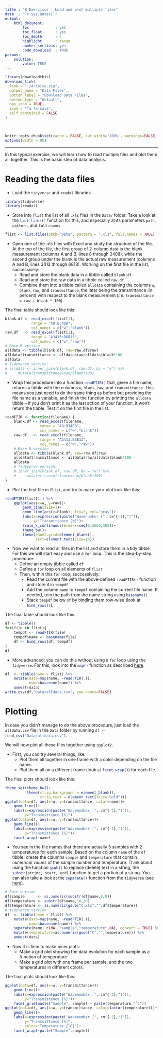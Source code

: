 ```yaml
---
title : "R Exercises - Load and plot multiple files"
date  : "`r Sys.Date()`"
output: 
    html_document:
        toc            : yes
        toc_float      : yes
        toc_depth      : 4
        highlight      : tango
        number_sections: yes
        code_download  : TRUE
params: 
    solution:
        value: TRUE
---
```


```r
library(downloadthis)
download_link(
  link = "./Archive.zip",
  output_name = "Data Files",
  button_label = "Download Data Files",
  button_type = "default",
  has_icon = TRUE,
  icon = "fa fa-save",
  self_contained = FALSE
)
```
<br>

```r
knitr::opts_chunk$set(cache = FALSE, out.width='100%', warnings=FALSE, message=FALSE)
options(width = 80)
```

----

In this typical exercise, we will learn how to read multiple files and plot them all together. This is the basic step of data analysis.

# Reading the data files

- Load the `tidyverse` and `readxl` libraries

```r
library(tidyverse)
library(readxl)
```

- Store into `flist` the list of all `.xls` files in the `Data/` folder. Take a look at the `list.files()`{.R} function for this, and especially at its parameters `path`, `pattern`, and `full.names`.

```r
flist <- list.files(path="Data", pattern = ".xls", full.names = TRUE)
```

- Open one of the .xls files with Excel and study the structure of the file. At the top of the file, the first group of 2-column data is the blank measurement (columns A and B, lines 8 through 3408), while the second group under the blank is the actual raw measurement (columns A and B, lines 3413 through 6813). Working on the first file in the list, successively:
    + Read and store the blank data in a tibble called `blank.df`
    + Read and store the raw data in a tibble called `raw.df`
    + Combine them into a tibble called  `alldata` containing the columns `w`, `blank`, `raw`, and `transmittance`, the later being the transmittance (in percent) with respect to the blank measurement (*i.e.* `transmittance = raw / blank * 100`).

The final table should look like this:

```r
blank.df <- read_excel(flist[1], 
            range = "A8:B3408", 
            col_names = c("w","blank"))
raw.df   <- read_excel(flist[1], 
            range = "A3413:B6813", 
            col_names = c("w","raw"))
# Base R version
alldata <- tibble(blank.df, raw=raw.df$raw)
alldata$transmittance <- alldata$raw/alldata$blank*100
alldata
# Tidyverse version:
# alldata <- inner_join(blank.df, raw.df, by = "w") %>% 
#     mutate(transmittance=raw/blank*100)
```

- Wrap this procedure into a function `readFTIR()`{.R} that, given a file name, returns a tibble with the columns `w`, `blank`, `raw`, and `transmittance`. This means you just need to do the same thing as before but providing the file name as a variable, and finish the function by printing the `alldata` tibble -- if you don't print it as the last action of your function, it won't return the tibble. Test it on the first file in the list.

```r
readFTIR <- function(filename) {
    blank.df <- read_excel(filename, 
                range = "A8:B3408", 
                col_names = c("w","blank"))
    raw.df   <- read_excel(filename, 
                range = "A3413:B6813", 
                col_names = c("w","raw"))
    # Base R version
    alldata <- tibble(blank.df, raw=raw.df$raw)
    alldata$transmittance <- alldata$raw/alldata$blank*100
    alldata
    # Tidyverse version:
    # inner_join(blank.df, raw.df, by = "w") %>% 
    #     mutate(transmittance=raw/blank*100)
}
```


- Plot the first file in `flist`, and try to make your plot look like this:

```r
readFTIR(flist[1]) %>% 
    ggplot(aes(x=w, y=raw))+
        geom_line(size=1)+
        geom_line(aes(y=blank), lty=2, col="gray")+
        labs(x=expression(paste("Wavenumber [", cm^{-1},"]")),
             y="Transmittance [%]")+
        scale_x_continuous(breaks=seq(0,5000,500))+
        theme_bw()+
        theme(panel.grid=element_blank(),
              text=element_text(size=16))
```

- Now we want to read all files in the list and store them in a tidy tibble. For this we will start easy and use a `for` loop. This is the step-by-step procedure:
    + Define an empty tibble called `df`
    + Define a `for` loop on all elements of `flist`
    + Then, within this `for` loop, successively:
        + Read the current file with the above-defined `readFTIR()` function and store it in `tempdf`
        + Add the column `name` to `tempdf` containing the current file name. If needed, trim the path from the name string using `basename()`{.R}.
        + Stack `tempdf` below `df` by binding them row-wise (look at `bind_rows()`{.R}).

The final table should look like this:

```r
df <- tibble()
for(file in flist){
    tempdf <- readFTIR(file)
    tempdf$name <- basename(file)
    df <- bind_rows(df, tempdf)
}
df
```

- More advanced: you can do this without using a `for` loop using the `tidyverse`. For this, look into the `map()`{.R} function as described [here](https://lmi.cnrs.fr/r/data-frames.html#apply-a-function-recursively-on-each-element-of-a-column).

```r
df  <- tibble(name = flist) %>% 
    mutate(data=map(name, ~readFTIR(.)),
           name=basename(name)) %>% 
    unnest(data)
write.csv(df,"Data/alldata.csv", row.names=FALSE)
```


# Plotting

In case you didn't manage to do the above procedure, just load the `alldata.csv` file in the `Data` folder by running `df <- read_csv("Data/alldata.csv")`{.R}.

We will now plot all these files together using `ggplot2`.

- First, you can try several things, like:
    + Plot them all together in one frame with a color depending on the file name.
    + Plot them all on a different frame (look at `facet_wrap()`{.R}) for each file.

The final plots should look like this:

```r
theme_set(theme_bw()+
          theme(strip.background = element_blank(),
                strip.text = element_text(face="bold")))
ggplot(data=df, aes(x=w, y=transmittance, color=name))+
    geom_line()+
    labs(x=expression(paste("Wavenumber [", cm^{-1},"]")),
         y="Transmittance [%]")
ggplot(data=df, aes(x=w, y=transmittance))+
    geom_line()+
    labs(x=expression(paste("Wavenumber [", cm^{-1},"]")),
         y="Transmittance [%]")+
    facet_wrap(~name)
```

- You see in the file names that there are actually 5 samples with 2 temperatures for each sample. Based on the column `name` of the `df` tibble, create the columns `sample` and `temperature` that contain *numerical values* of the sample number and temperature. Think about using the function `gsub()`{.R} to replace (delete) text in a string, the `substr(string, start, end)`{.R} function to get a portion of a string. You can also take a look at the `separate()`{.R} function from the `tidyverse` (see [here](https://lmi.cnrs.fr/r/data-frames.html#separate-columns)).

```r
# Base version
df$sample      <- as.numeric(substr(df$name,8,8))
df$temperature <- substr(df$name,10,20)
df$temperature <- as.numeric(gsub("C.xls","",df$temperature))
# tidyverse version
df  <- tibble(name = flist) %>% 
    mutate(data=map(name, ~readFTIR(.)),
           name=basename(name)) %>% 
    separate(name, c(NA, "sample","temperature",NA), convert = TRUE) %>% 
    mutate(temperature=as.numeric(gsub("C","",temperature))) %>% 
    unnest(data)
```

- Now it is time to make nicer plots:
    - Make a grid plot showing the data evolution for each sample as a function of temperature
    - Make a grid plot with one frame per sample, and the two temperatures in different colors.

The final plots should look like this:

```r
ggplot(data=df, aes(x=w, y=transmittance))+
    geom_line()+
    labs(x=expression(paste("Wavenumber [", cm^{-1},"]")),
         y="Transmittance [%]")+
    facet_grid(paste("Sample", sample) ~ paste(temperature,"˚C"))
ggplot(data=df, aes(x=w, y=transmittance, color=factor(temperature)))+
    geom_line()+
    labs(x=expression(paste("Wavenumber [", cm^{-1},"]")),
         y="Transmittance [%]",
         color="Temperature [˚C]")+
    facet_wrap(~paste("Sample",sample))
```
